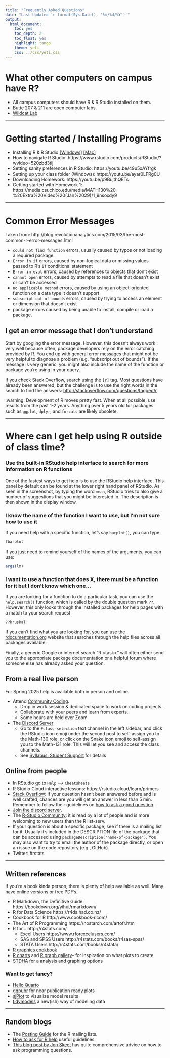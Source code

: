 ```yaml
---
title: "Frequently Asked Questions"
date: "Last Updated `r format(Sys.Date(), '%m/%d/%Y')`"
output: 
  html_document: 
    toc: yes
    toc_depth: 2
    toc_float: yes
    highlight: tango
    theme: yeti
    css: ../css/yeti.css
---
```


# What other computers on campus have R? 

* All campus computers should have R & R Studio installed on them. 
* Butte 207 & 211 are open computer labs.
* [Wildcat Lab](https://support.csuchico.edu/TDClient/1984/Portal/KB/ArticleDet?ID=112333)

----

# Getting started / Installing Programs

* Installing R & R Studio [[Windows]](https://www.youtube.com/watch?v=gx7A7C_wdyE) [[Mac]](https://www.youtube.com/watch?v=Y20P3u3c_1c)
* How to navigate R Studio: https://www.rstudio.com/products/RStudio/?wvideo=520zbd3tij
* Setting sanity preferences in R Studio: https://youtu.be/49u5xAYfrgk 
* Setting up your class folder (Windows): https://youtu.be/ayar0LFRg0U
* Downloading Homework: https://youtu.be/p9BujthQETs 
* Getting started with Homework 1: https://media.csuchico.edu/media/MATH130%20-%20Extra%20Video%20(Jan%2029)/1_9nsoxdy9

----

# Common Error Messages
Taken from: http://blog.revolutionanalytics.com/2015/03/the-most-common-r-error-messages.html

* `could not find function` errors, usually caused by typos or not loading a required package
* `Error in if` errors, caused by non-logical data or missing values passed to R's `if` conditional statement
* `Error in eval` errors, caused by references to objects that don't exist
* `cannot open` errors, caused by attempts to read a file that doesn't exist or can't be accessed
* `no applicable method` errors, caused by using an object-oriented function on a data type it doesn't support
* `subscript out of bounds` errors, caused by trying to access an element or dimension that doesn't exist
* package errors caused by being unable to install, compile or load a package.
    
## I get an error message that I don't understand

Start by googling the error message. However, this doesn't always work very well because often, package developers rely on the error catching provided by R. You end up with general error messages that might not be very helpful to diagnose a problem (e.g. "subscript out of bounds"). If the message is very generic, you might also include the name of the function or package you're using in your query.

If you check Stack Overflow, search using the `[r]` tag. Most questions have already been answered, but the challenge is to use the right words in the search to find the answers: [http://stackoverflow.com/questions/tagged/r](http://stackoverflow.com/questions/tagged/r)

:warning: Development of R moves pretty fast. When at all possible, use results from the past 1-2 years. Anything over 5 years old for packages such as `ggplot`, `dplyr`, and `forcats` are likely obsolete. 


----


# Where can I get help using R outside of class time? 

### Use the built-in RStudio help interface to search for more information on R functions

One of the fastest ways to get help is to use the RStudio help interface. This panel by default can be found at the lower right hand panel of RStudio. As seen in the screenshot, by typing the word `mean`, RStudio tries to also give a number of suggestions that you might be interested in. The description is then shown in the display window.

### I know the name of the function I want to use, but I'm not sure how to use it

If you need help with a specific function, let's say `barplot()`, you can type:

```r
?barplot
```

If you just need to remind yourself of the names of the arguments, you can use:

```r
args(lm)
```

### I want to use a function that does X, there must be a function for it but I don't know which one...

If you are looking for a function to do a particular task, you can use the
`help.search()` function, which is called by the double question mark `??`.
However, this only looks through the installed packages for help pages with a
match to your search request

```r
??kruskal
```

If you can't find what you are looking for, you can use
the [rdocumentation.org](http://www.rdocumentation.org) website that searches
through the help files across all packages available.

Finally, a generic Google or internet search "R \<task\>" will often either send
you to the appropriate package documentation or a helpful forum where someone
else has already asked your question.


## From a real live person
<!-- updateme -->

For Spring 2025 help is available both in person and online. 

<!-- * The person sitting next to you. Don't hesitate to talk to your neighbor,  -->
<!--   compare your answers, and ask for help. (as applicable) -->
<!-- * Your friendly classmates: if you know someone with more experience than you, -->
<!--   they might be able and willing to help you. -->
* Attend [Community Coding](https://www.csuchico.edu/datascience/community-coding.shtml). 
  - Drop in work session & dedicated space to work on coding projects.
  - Collaborate with your peers and learn from experts.
  - Some hours are held over Zoom
* The [Discord Server](https://discord.gg/ck497bJty5)
  -  Go to the `#class-selection` text channel in the left sidebar, and click the RStudio icon emoji under the second post to self-assign you to the Math-130 role, or click on the Snake icon emoji to self-assign you to the Math-131 role.  This will let you see and access the class channels.
  - See [Syllabus: Student Support](syllabus.html) for details

## Online from people

* In RStudio go to `Help` --> `Cheatsheets`   
* R Studio Cloud interactive lessons: https://rstudio.cloud/learn/primers
* [Stack Overflow](http://stackoverflow.com/questions/tagged/r): if your question
  hasn't been answered before and is well crafted, chances are you will get an
  answer in less than 5 min. Remember to follow their guidelines on [how to ask
  a good question](http://stackoverflow.com/help/how-to-ask).
* [Join the discord server]( https://discord.gg/ck497bJty5). 
* The [R-Studio Community](https://community.rstudio.com/): it is
  read by a lot of people and is more welcoming to new users than the R list-serv. 
* If your question is about a specific package, see if there is a mailing list
  for it. Usually it's included in the DESCRIPTION file of the package that can
  be accessed using `packageDescription("name-of-package")`. You may also want
  to try to email the author of the package directly, or open an issue on the
  code repository (e.g., GitHub).
* Twitter: #rstats 

----

## Written references

If you're a book kinda person, there is plenty of help available as well. Many have online versions or free PDF's.

* R Markdown, the Definitive Guide: https://bookdown.org/yihui/rmarkdown/
* R for Data Science https://r4ds.had.co.nz/
* Cookbook for R http://www.cookbook-r.com/
* The Art of R Programming https://nostarch.com/artofr.htm
* R for... http://r4stats.com/
    - Excel Users https://www.rforexcelusers.com/
    - SAS and SPSS Users http://r4stats.com/books/r4sas-spss/
    - STATA Users http://r4stats.com/books/r4stata/
* [R graphics cookbook](https://r-graphics.org/)
* [R charts](https://r-charts.com/) and [R graph gallery](https://r-graph-gallery.com/)-- for inspiration on what plots to create
* [STDHA](http://sthda.com/english/) for a analysis and graphing options

### Want to get fancy?

* [Hello Quarto](https://quarto.org/)
* [ggpubr](https://rpkgs.datanovia.com/ggpubr/) for near publication ready plots
* [sjPlot](https://strengejacke.github.io/sjPlot/index.html) to visualize model results
* [tidymodels](https://www.tidymodels.org/) a new(ish) way of modeling data

----


## Random blogs

* The [Posting Guide](http://www.r-project.org/posting-guide.html) for the R
  mailing lists.
* [How to ask for R help](http://blog.revolutionanalytics.com/2014/01/how-to-ask-for-r-help.html)
  useful guidelines
* [This blog post by Jon Skeet](http://codeblog.jonskeet.uk/2010/08/29/writing-the-perfect-question/)
  has quite comprehensive advice on how to ask programming questions.


    
   
    